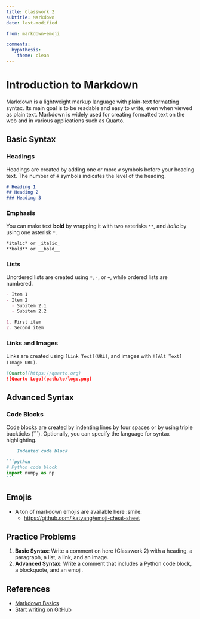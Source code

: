 ```yaml
---
title: Classwork 2
subtitle: Markdown
date: last-modified

from: markdown+emoji

comments:
  hypothesis: 
    theme: clean
---
```




# Introduction to Markdown

Markdown is a lightweight markup language with plain-text formatting syntax. Its main goal is to be readable and easy to write, even when viewed as plain text. Markdown is widely used for creating formatted text on the web and in various applications such as Quarto.

## Basic Syntax

### Headings
Headings are created by adding one or more `#` symbols before your heading text. The number of `#` symbols indicates the level of the heading.

```markdown
# Heading 1
## Heading 2
### Heading 3
```

### Emphasis
You can make text **bold** by wrapping it with two asterisks `**`, and *italic* by using one asterisk `*`.

```markdown
*italic* or _italic_
**bold** or __bold__
```

### Lists
Unordered lists are created using `*`, `-`, or `+`, while ordered lists are numbered.

```markdown
- Item 1
- Item 2
  - Subitem 2.1
  - Subitem 2.2
```

```markdown
1. First item
2. Second item
```

### Links and Images
Links are created using `[Link Text](URL)`, and images with `![Alt Text](Image URL)`.

```markdown
[Quarto](https://quarto.org)
![Quarto Logo](path/to/logo.png)
```

## Advanced Syntax

### Code Blocks
Code blocks are created by indenting lines by four spaces or by using triple backticks (```). Optionally, you can specify the language for syntax highlighting.

```markdown
    Indented code block
```

````markdown
```python
# Python code block
import numpy as np
```
````

## Emojis

- A ton of markdown emojis are available here :smile:
  - [https://github.com/ikatyang/emoji-cheat-sheet](https://github.com/ikatyang/emoji-cheat-sheet)


## Practice Problems

1. **Basic Syntax**: Write a comment on here (Classwork 2) with a heading, a paragraph, a list, a link, and an image.
2. **Advanced Syntax**: Write a comment that includes a Python code block, a blockquote, and an emoji.



## References
- [Markdown Basics](https://quarto.org/docs/authoring/markdown-basics.html)
- [Start writing on GitHub](https://docs.github.com/en/get-started/writing-on-github/getting-started-with-writing-and-formatting-on-github/basic-writing-and-formatting-syntax)
